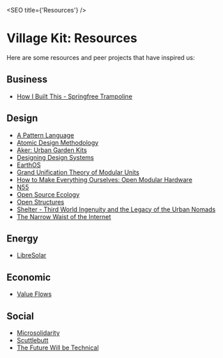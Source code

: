 <SEO title={'Resources'} />

# Village Kit: Resources

Here are some resources and peer projects that have inspired us:

## Business

- [How I Built This - Springfree Trampoline](https://www.npr.org/2019/03/29/708100472/springfree-trampoline-keith-alexander-steve-holmes)

## Design

- [A Pattern Language](https://en.wikipedia.org/wiki/A_Pattern_Language)
- [Atomic Design Methodology](https://atomicdesign.bradfrost.com/chapter-2/)
- [Aker: Urban Garden Kits](https://akerkits.com/)
- [Designing Design Systems](https://www.designbetter.co/design-systems-handbook/introducing-design-systems)
- [EarthOS](https://ma.juii.net/ma-documents/main/EarthOS.pdf)
- [Grand Unification Theory of Modular Units](https://www.atthatmatt.com/research/grand-unification-theory-of-modular-units/)
- [How to Make Everything Ourselves: Open Modular Hardware](https://www.lowtechmagazine.com/2012/12/how-to-make-everything-ourselves-open-modular-hardware.html)
- [N55](https://www.n55.dk/)
- [Open Source Ecology](https://www.opensourceecology.org/)
- [Open Structures](https://www.openstructures.net/)
- [Shelter - Third World Ingenuity and the Legacy of the Urban Nomads](https://web.archive.org/web/20191026022128/http://radio-weblogs.com/0119080/stories/2003/03/11/galleryUrbanNomadics.html)
- [The Narrow Waist of the Internet](https://a16z.simplecast.com/episodes/the-narrow-waist-of-the-internet-yXVWyNAd)

## Energy

- [LibreSolar](https://libre.solar/)

## Economic

- [Value Flows](https://valueflo.ws/)

## Social

- [Microsolidarity](https://www.microsolidarity.cc/)
- [Scuttlebutt](https://scuttlebutt.nz)
- [The Future Will be Technical](https://coolguy.website/writing/the-future-will-be-technical/)

